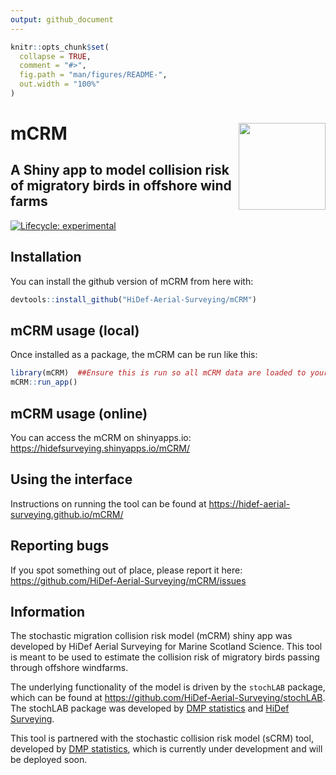 ```yaml
---
output: github_document
---
```


<!-- README.md is generated from README.Rmd. Please edit that file -->

```r
knitr::opts_chunk$set(
  collapse = TRUE,
  comment = "#>",
  fig.path = "man/figures/README-",
  out.width = "100%"
)
```

# mCRM <img src='docs/images/hexSticker.png' align="right" height="139" />
## A Shiny app to model collision risk of migratory birds in offshore wind farms


<!-- badges: start -->
[![Lifecycle: experimental](https://img.shields.io/badge/lifecycle-experimental-orange.svg)](https://lifecycle.r-lib.org/articles/stages.html#experimental)
<!-- badges: end -->

## Installation

You can install the github version of mCRM from here with:

``` r
devtools::install_github("HiDef-Aerial-Surveying/mCRM")
```
## mCRM usage (local)

Once installed as a package, the mCRM can be run like this:  

``` r
library(mCRM)  ##Ensure this is run so all mCRM data are loaded to your environment
mCRM::run_app()
```

## mCRM usage (online)

You can access the mCRM on shinyapps.io: [https://hidefsurveying.shinyapps.io/mCRM/](https://hidefsurveying.shinyapps.io/mCRM/)  


## Using the interface

Instructions on running the tool can be found at [https://hidef-aerial-surveying.github.io/mCRM/](https://hidef-aerial-surveying.github.io/mCRM/)

## Reporting bugs

If you spot something out of place, please report it here: [https://github.com/HiDef-Aerial-Surveying/mCRM/issues](https://github.com/HiDef-Aerial-Surveying/mCRM/issues)


## Information

The stochastic migration collision risk model (mCRM) shiny app was developed by HiDef Aerial Surveying for Marine Scotland Science. This tool is meant to be used to estimate the collision risk of migratory birds passing through offshore windfarms.  

The underlying functionality of the model is driven by the `stochLAB` package, which can be found at [https://github.com/HiDef-Aerial-Surveying/stochLAB](https://github.com/HiDef-Aerial-Surveying/stochLAB).  The stochLAB package was developed by [DMP statistics](https://github.com/dmpstats) and [HiDef Surveying](https://github.com/Hidef-Aerial-Surveying). 

This tool is partnered with the stochastic collision risk model (sCRM) tool, developed by [DMP statistics](https://github.com/dmpstats), which is currently under development and will be deployed soon.








